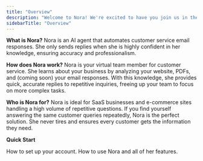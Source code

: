 ```yaml
---
title: "Overview"
description: "Welcome to Nora! We're excited to have you join us in the future of customer success."
sidebarTitle: "Overview"
---
```


**What is Nora?**
Nora is an AI agent that automates customer service email responses. She only sends replies when she is highly confident in her knowledge, ensuring accuracy and professionalism.

**How does Nora work?**
Nora is your virtual team member for customer service. She learns about your business by analyzing your website, PDFs, and (coming soon) your email responses. With this knowledge, she provides quick, accurate replies to repetitive inquiries, freeing up your team to focus on more complex tasks.

**Who is Nora for?**
Nora is ideal for SaaS businesses and e-commerce sites handling a high volume of repetitive questions. If you find yourself answering the same customer queries repeatedly, Nora is the perfect solution. She never tires and ensures every customer gets the information they need.

**Quick Start**

<CardGroup cols="2">
  <Card title="Setup" icon="sparkles" color="#F55A00" href="setup">
    How to set up your account.
  </Card>

  <Card title="Features" icon="list" color="#F55A00" href="features">
    How to use Nora and all of her features.
  </Card>
</CardGroup>
